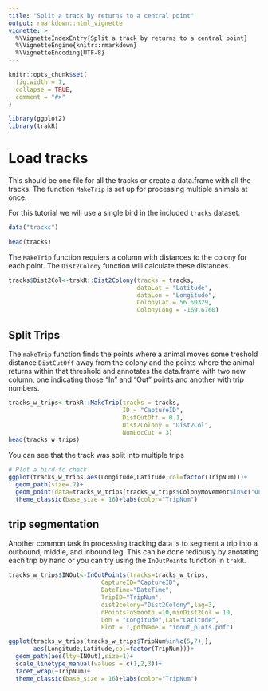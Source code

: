 ```yaml
---
title: "Split a track by returns to a central point"
output: rmarkdown::html_vignette
vignette: >
  %\VignetteIndexEntry{Split a track by returns to a central point}
  %\VignetteEngine{knitr::rmarkdown}
  %\VignetteEncoding{UTF-8}
---
```


```r
knitr::opts_chunk$set(
  fig.width = 7,
  collapse = TRUE,
  comment = "#>"
)
```

```r
library(ggplot2)
library(trakR)
```

# Load tracks 
This should be one file for all the tracks or create a data.frame with all the tracks.
The function `MakeTrip` is set up for processing multiple animals at once.
 
For this tutorial we will use a single bird in the included `tracks` dataset.
```r
data("tracks")

head(tracks)
```


The `MakeTrip` function requiers a column with distances to the colony for each point.  The `Dist2Colony` function will calculate these distances.

```r
tracks$Dist2Col<-trakR::Dist2Colony(tracks = tracks, 
                                    dataLat = "Latitude",
                                    dataLon = "Longitude",
                                    ColonyLat = 56.60329,
                                    ColonyLong = -169.6760)
```

## Split Trips

The `makeTrip` function finds the points where a animal moves some treshold distance `DistCutOff` away from the colony and the points where the animal returns within that threshold and annotates the data.frame with two new column, one indicating those "In" and "Out" points and another with trip numbers.  
```r

tracks_w_trips<-trakR::MakeTrip(tracks = tracks,
                                ID = "CaptureID",
                                DistCutOff = 0.1,
                                Dist2Colony = "Dist2Col",
                                NumLocCut = 3)
head(tracks_w_trips)

```

You can see that the track was split into multiple trips
```r

# Plot a bird to check
ggplot(tracks_w_trips,aes(Longitude,Latitude,col=factor(TripNum)))+
  geom_path(size=.7)+
  geom_point(data=tracks_w_trips[tracks_w_trips$ColonyMovement%in%c("Out","In"),])+
  theme_classic(base_size = 16)+labs(color="TripNum")
```

## trip segmentation

Another common task in processing tracking data is to segment a trip into a outbound, middle, and inbound leg.  This can be done tediously by anotating each trip by hand or you can try using the `InOutPoints` function in `trakR`. 

```r
tracks_w_trips$INOut<-InOutPoints(tracks=tracks_w_trips,
                          CaptureID="CaptureID",
                          DateTime="DateTime",
                          TripID="TripNum",
                          dist2colony="Dist2Colony",lag=3,
                          nPointsToSmooth =10,minDist2Col = 10,
                          Lon = "Longitude",Lat="Latitude",
                          Plot = T,pdfName = "inout_plots.pdf")

ggplot(tracks_w_trips[tracks_w_trips$TripNum%in%c(5,7),],
       aes(Longitude,Latitude,col=factor(TripNum)))+
  geom_path(aes(lty=INOut),size=1)+
  scale_linetype_manual(values = c(1,2,3))+
  facet_wrap(~TripNum)+
  theme_classic(base_size = 16)+labs(color="TripNum")
```